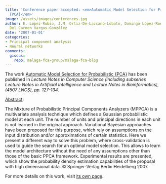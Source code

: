 ```yaml
---
title: 'Conference paper accepted: <em>Automatic Model Selection for Probabilistic
  {PCA}</em>'
image: /assets/images/conferences.jpg
author: E. López-Rubio, J.M. Ortiz-De-Lazcano-Lobato, Domingo López-Rodríguez, M.
  Del Carmen Vargas-González
date: '2007-01-01'
categories:
- Principal component analysis
- Neural networks
comments:
  giscus:
    repo: malaga-fca-group/malaga-fca-blog
---
```


The work <u>Automatic Model Selection for Probabilistic {PCA}</u> has been published in <em>Lecture Notes in Computer Science (including subseries Lecture Notes in Artificial Intelligence and Lecture Notes in Bioinformatics), (4507 LNCS), <em>pp. 127-134</em></em>.

<u>Abstract</u>:



The Mixture of Probabilistic Principal Components Analyzers (MPPCA) is a multivariate analysis technique which defines a Gaussian probabilistic model at each unit. The number of units and principal directions in each unit is not learned in the original approach. Variational Bayesian approaches have been proposed for this purpose, which rely on assumptions on the input distribution and/or approximations of certain statistics. Here we present a different way to solve this problem, where cross-validation is used to guide the search for an optimal model selection. This allows to learn the model architecture without the need of any assumptions other than those of the basic PPCA framework. Experimental results are presented, which show the probability density estimation capabilities of the proposal with high dimensional data. © Springer-Verlag Berlin Heidelberg 2007.




For more details on this work, visit <a href='/publications/conferences/2007-iwann1'>its own page</a>.
